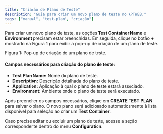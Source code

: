 ```yaml
---
title: "Criação de Plano de Teste"
description: "Guia para criar um novo plano de teste no APTWEB."
tags: ["manual", "test-plan", "criação"]
---
```



Para criar um novo plano de teste, as opções **Test Container Name** e **Environment** precisam estar preenchidas. Em seguida, clique no botão **+** mostrado na Figura 1 para exibir a pop-up de criação de um plano de teste.

<div className="my-6">
  <MdxImage
    src="/images/docs/test-container/create/test_plan_popup.png" 
    alt="Pop-up de criação de um plano de teste."
    width={800}
    height={500}
    className="rounded-lg border"
  />
  <p className="mt-2 text-sm text-muted-foreground">Figura 1: Pop-up de criação de um plano de teste.</p>
</div>

#### Campos necessários para criação do plano de teste:

- **Test Plan Name:** Nome do plano de teste.
- **Description:** Descrição detalhada do plano de teste.
- **Application:** Aplicação à qual o plano de teste estará associado.
- **Environment:** Ambiente onde o plano de teste será executado.

Após preencher os campos necessários, clique em **CREATE TEST PLAN** para salvar o plano. O novo plano será adicionado automaticamente à lista disponível para seleção ao criar um **Test Container**.

Caso precise editar ou excluir um plano de teste, acesse a seção correspondente dentro do menu **Configuration**.
